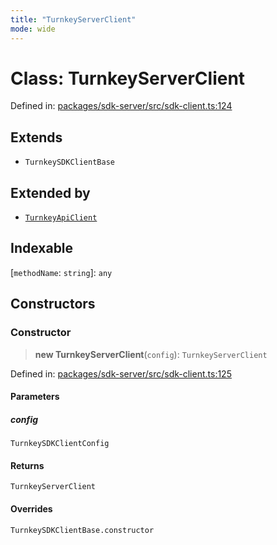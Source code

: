 ```yaml
---
title: "TurnkeyServerClient"
mode: wide
---
```

  
# Class: TurnkeyServerClient

Defined in: [packages/sdk-server/src/sdk-client.ts:124](https://github.com/tkhq/sdk/blob/d88b5e1f9a6cca8e54e61f8a127aa90fcebeaa2e/packages/sdk-server/src/sdk-client.ts#L124)

## Extends

- `TurnkeySDKClientBase`

## Extended by

- [`TurnkeyApiClient`](../TurnkeyApiClient/readme)

## Indexable

\[`methodName`: `string`\]: `any`

## Constructors

### Constructor

> **new TurnkeyServerClient**(`config`): `TurnkeyServerClient`

Defined in: [packages/sdk-server/src/sdk-client.ts:125](https://github.com/tkhq/sdk/blob/d88b5e1f9a6cca8e54e61f8a127aa90fcebeaa2e/packages/sdk-server/src/sdk-client.ts#L125)

#### Parameters

##### config

`TurnkeySDKClientConfig`

#### Returns

`TurnkeyServerClient`

#### Overrides

`TurnkeySDKClientBase.constructor`
